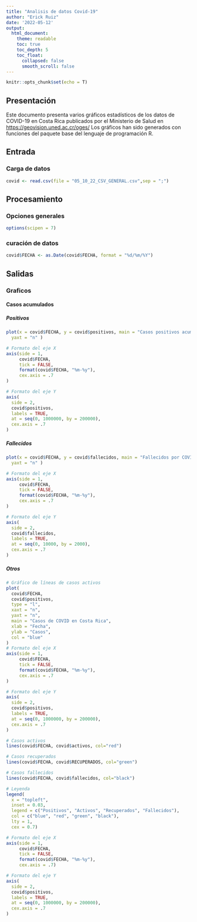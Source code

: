 ---
title: "Analisis de datos Covid-19"
author: "Erick Ruiz"
date: '2022-05-12'
output:
  html_document:
    theme: readable    
    toc: true
    toc_depth: 5
    toc_float:
      collapsed: false
      smooth_scroll: false
---

```{r setup, include=FALSE}
knitr::opts_chunk$set(echo = T)
```

## Presentación  
Este documento presenta varios gráficos estadísticos de los datos de COVID-19 en Costa Rica publicados por el Ministerio de Salud en [https://geovision.uned.ac.cr/oges/]() Los gráficos han sido generados con funciones del paquete base del lenguaje de programación R.


## Entrada 

### Carga de datos

```{r Carga_datos}
covid <- read.csv(file = "05_10_22_CSV_GENERAL.csv",sep = ";")
```

## Procesamiento 

### Opciones generales
```{r Opcines generales }
options(scipen = 7)
```


### curación de datos
```{r Convercion fecha}
covid$FECHA <- as.Date(covid$FECHA, format = "%d/%m/%Y")
```



## Salidas 

### Graficos

#### Casos acumulados 

##### Positivos

```{r casos Positivos acumulados }
plot(x = covid$FECHA, y = covid$positivos, main = "Casos positivos acumulados de COVID-19 en Costa Rica", xlab = "FECHA", ylab = "Casos positivos", type = "l",   xaxt = "n",
  yaxt = "n" )

# Formato del eje X
axis(side = 1,
     covid$FECHA,
     tick = FALSE,
     format(covid$FECHA, "%m-%y"),
     cex.axis = .7
)

# Formato del eje Y
axis(
  side = 2,
  covid$positivos,
  labels = TRUE,  
  at = seq(0, 1000000, by = 200000),
  cex.axis = .7
)
```

##### Fallecidos

```{r casos_ }
plot(x = covid$FECHA, y = covid$fallecidos, main = "Fallecidos por COVID-19 en Costa Rica", xlab = "FECHA", ylab = "Fallecidos", type = "l",   xaxt = "n",
  yaxt = "n" )

# Formato del eje X
axis(side = 1,
     covid$FECHA,
     tick = FALSE,
     format(covid$FECHA, "%m-%y"),
     cex.axis = .7
)

# Formato del eje Y
axis(
  side = 2,
  covid$fallecidos,
  labels = TRUE,  
  at = seq(0, 10000, by = 2000),
  cex.axis = .7
)
```

##### Otros

```{r Casos_Otros}
# Gráfico de líneas de casos activos
plot(
  covid$FECHA,
  covid$positivos,
  type = "l",
  xaxt = "n",
  yaxt = "n",
  main = "Casos de COVID en Costa Rica",
  xlab = "Fecha",
  ylab = "Casos",
  col = "blue"
)
# Formato del eje X
axis(side = 1,
     covid$FECHA,
     tick = FALSE,
     format(covid$FECHA, "%m-%y"),
     cex.axis = .7
)

# Formato del eje Y
axis(
  side = 2,
  covid$positivos,
  labels = TRUE,  
  at = seq(0, 1000000, by = 200000),
  cex.axis = .7
)

# Casos activos
lines(covid$FECHA, covid$activos, col="red")

# Casos recuperados
lines(covid$FECHA, covid$RECUPERADOS, col="green")

# Casos fallecidos
lines(covid$FECHA, covid$fallecidos, col="black")

# Leyenda
legend(
  x = "topleft",
  inset = 0.03,
  legend = c("Positivos", "Activos", "Recuperados", "Fallecidos"),
  col = c("blue", "red", "green", "black"),
  lty = 1,
  cex = 0.7)

# Formato del eje X
axis(side = 1,
     covid$FECHA,
     tick = FALSE,
     format(covid$FECHA, "%m-%y"),
     cex.axis = .7)

# Formato del eje Y
axis(
  side = 2,
  covid$positivos,
  labels = TRUE,  
  at = seq(0, 1000000, by = 200000),
  cex.axis = .7
)

```

